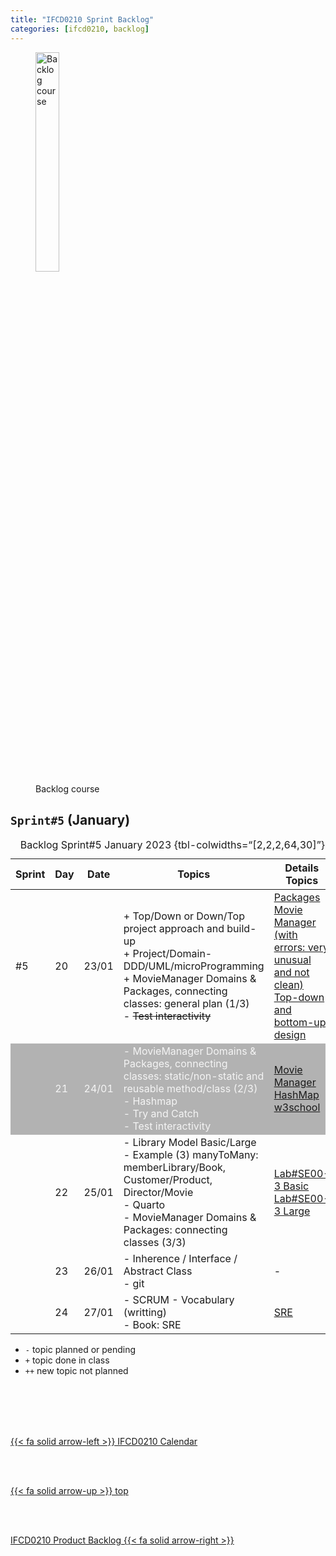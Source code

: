 ```yaml
---
title: "IFCD0210 Sprint Backlog"
categories: [ifcd0210, backlog]
---
```


<style>
tr:nth-child(2) {
  background-color: #b2b2b2!important;
  color: #f4f4f4!important;
}
</style>


![Backlog course](/images/home/backlog.jpg){width="30%"}

## ``Sprint#5`` (January)

::: {.column-page-right}
| Sprint  | Day | Date | Topics |  Details Topics |
| -- | -- | -- | -- | -- |
| #5 | 20 | 23/01 | + Top/Down or Down/Top project approach and build-up</br> + Project/Domain-DDD/UML/microProgramming</br> + MovieManager Domains & Packages, connecting classes: general plan  (1/3)</br> - <s>Test interactivity</s></br>  | [Packages](/javase/se-concepts-package.qmd)</br> [Movie Manager (with errors: very unusual and not clean)](https://github.com/AlbertProfe/CifoJava2023/tree/6e54545494594c6ff36fe063afc02a98b34d68d0){.external}</br> [Top-down and bottom-up design](https://en.wikipedia.org/wiki/Top-down_and_bottom-up_design){.external}</br>  |
|  | 21 | 24/01 | - MovieManager Domains & Packages, connecting classes: static/non-static and reusable method/class (2/3)</br> - Hashmap</br> - Try and Catch</br>- Test interactivity</br> | [Movie Manager](https://github.com/AlbertProfe/CifoJava2023/tree/075af8cb656849e32f202d929db86ee86024cc67){.external}</br>  [HashMap w3school](https://www.w3schools.com/java/java_hashmap.asp){.external}</br> |
|  | 22 | 25/01 | - Library Model Basic/Large</br> - Example (3) manyToMany: memberLibrary/Book, Customer/Product, Director/Movie</br> - Quarto</br>  - MovieManager Domains & Packages: connecting classes (3/3)</br>  | [Lab#SE00-3 Basic](/javase/selab0-3.qmd#basic-uml) </br>[Lab#SE00-3 Large](/javase/selab0-3.qmd#large-uml)</br> |
|  | 23 | 26/01 | - Inherence / Interface / Abstract Class</br> - git</br>| - |
|  | 24 | 27/01 | - SCRUM - Vocabulary (writting)</br> - Book: SRE| [SRE](/books/sre.qmd) |
: Backlog Sprint#5 January 2023 {tbl-colwidths="[2,2,2,64,30]"}
:::


::: {.callout-note}

- `-` topic planned or pending
- `+` topic done in class
- `++` new topic not planned

:::


<!--- navLinks -->
<br><br>
<div class=row>
<br>
<div class='column left previous'>
<br>
[{{< fa solid arrow-left >}} IFCD0210 Calendar](/ifcd0210/ifcd0210calendar.qmd)
<br>
</div>
<br>
<div class='column center'>
<br>
[{{< fa solid arrow-up >}} top](#top)
<br>
</div>
<br>
<div class='column right next'>
<br>
[IFCD0210 Product Backlog  {{< fa solid arrow-right >}}](/ifcd0210/ifcd0210backlog-product.qmd)
<br>
</div>
<br>
</div>
